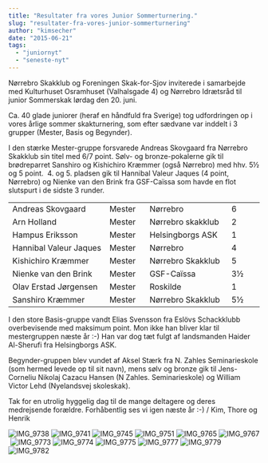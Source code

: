 ```yaml
---
title: "Resultater fra vores Junior Sommerturnering."
slug: "resultater-fra-vores-junior-sommerturnering"
author: "kimsecher"
date: "2015-06-21"
tags: 
  - "juniornyt"
  - "seneste-nyt"
---
```


Nørrebro Skakklub og Foreningen Skak-for-Sjov inviterede i samarbejde med Kulturhuset Osramhuset (Valhalsgade 4) og Nørrebro Idrætsråd til junior Sommerskak lørdag den 20. juni.

Ca. 40 glade juniorer (heraf en håndfuld fra Sverige) tog udfordringen op i vores årlige sommer skakturnering, som efter sædvane var inddelt i 3 grupper (Mester, Basis og Begynder).

I den stærke Mester-gruppe forsvarede Andreas Skovgaard fra Nørrebro Skakklub sin titel med 6/7 point. Sølv- og bronze-pokalerne gik til brødreparret Sanshiro og Kishichiro Kræmmer (også Nørrebro) med hhv. 5½ og 5 point.  4. og 5. pladsen gik til Hannibal Valeur Jaques (4 point, Nørrebro) og Nienke van den Brink fra GSF-Caïssa som havde en flot slutspurt i de sidste 3 runder.

<table width="556">
<tbody>
<tr>
<td width="241">Andreas Skovgaard</td>
<td width="72">Mester</td>
<td width="179">N&oslash;rrebro</td>
<td width="64">6</td>
</tr>
<tr>
<td>Arn Holland</td>
<td>Mester</td>
<td>N&oslash;rrebro skakklub</td>
<td>2</td>
</tr>
<tr>
<td>Hampus Eriksson</td>
<td>Mester</td>
<td>Helsingborgs ASK</td>
<td>1</td>
</tr>
<tr>
<td>Hannibal Valeur Jaques</td>
<td>Mester</td>
<td>N&oslash;rrebro</td>
<td>4</td>
</tr>
<tr>
<td>Kishichiro Kr&aelig;mmer</td>
<td>Mester</td>
<td>N&oslash;rrebro Skakklub</td>
<td>5</td>
</tr>
<tr>
<td>Nienke van den Brink</td>
<td>Mester</td>
<td>GSF-Ca&iuml;ssa</td>
<td>3&frac12;</td>
</tr>
<tr>
<td>Olav Erstad J&oslash;rgensen</td>
<td>Mester</td>
<td>Roskilde</td>
<td>1</td>
</tr>
<tr>
<td>Sanshiro Kr&aelig;mmer</td>
<td>Mester</td>
<td>N&oslash;rrebro Skakklub</td>
<td>5&frac12;</td>
</tr>
</tbody>
</table>
I den store Basis-gruppe vandt Elias Svensson fra Eslövs Schackklubb overbevisende med maksimum point. Mon ikke han bliver klar til mestergruppen næste år :-) Han var dog tæt fulgt af landsmanden Haider Al-Sherufi fra Helsingborgs ASK.

Begynder-gruppen blev vundet af Aksel Stærk fra N. Zahles Seminarieskole (som hermed levede op til sit navn), mens sølv og bronze gik til Jens-Corneliu Nikolaj Cazacu Hansen (N Zahles. Seminarieskole) og William Victor Lehd (Nyelandsvej skoleskak).

Tak for en utrolig hyggelig dag til de mange deltagere og deres medrejsende forældre. Forhåbentlig ses vi igen næste år :-) / Kim, Thore og Henrik

![IMG_9738](/images/IMG_9738-300x200.jpg) ![IMG_9741](/images/IMG_9741-300x200.jpg) ![IMG_9745](/images/IMG_9745-300x200.jpg) ![IMG_9751](/images/IMG_9751-300x200.jpg) ![IMG_9765](/images/IMG_9765-300x200.jpg) ![IMG_9767](/images/IMG_9767-300x200.jpg) ![IMG_9773](/images/IMG_9773-300x200.jpg) ![IMG_9774](/images/IMG_9774-300x200.jpg) ![IMG_9775](/images/IMG_9775-300x200.jpg) ![IMG_9777](/images/IMG_9777-300x200.jpg) ![IMG_9779](/images/IMG_9779-300x200.jpg) ![IMG_9782](/images/IMG_9782-300x200.jpg)
